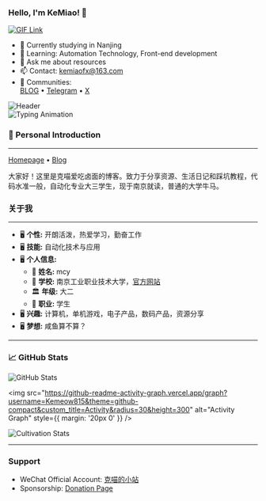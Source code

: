 ### Hello, I'm KeMiao! 👋

<div style={{ textAlign: 'center', margin: '20px 0' }}>
  <a href="https://blog-v3.kemeow.top/">
    <img 
      src="https://media.giphy.com/media/SWoSkN6DxTszqIKEqv/giphy.gif" 
      alt="GIF Link" 
      height={275}
      style={{ maxWidth: '100%', height: 'auto', display: 'inline-block' }}
    />
  </a>
</div>

- 🔭 Currently studying in Nanjing  
- 🌱 Learning: Automation Technology, Front-end development  
- 💬 Ask me about resources  
- 📫 Contact: [kemiaofx@163.com](mailto:kemiaofx@163.com)  
- 🍉 Communities:  
  [BLOG](https://blog-v3.kemeow.top) • 
  [Telegram](https://t.me/KemiaoJun) • 
  [X](https://x.com/kemiaosw/)  

<div style={{ textAlign: 'center' }}>
  <img 
    src="https://capsule-render.vercel.app/api?type=waving&color=timeGradient&height=300&&section=header&text=HI%20THERE!&fontSize=90&fontAlign=50&fontAlignY=30&desc=I%20AM%20KeMiao%20%F0%9F%91%8B&descAlign=50&descSize=30&descAlignY=60&animation=twinkling" 
    alt="Header" 
  />
</div>

<div style={{ textAlign: 'center' }}>
  <img 
    src="https://readme-typing-svg.demolab.com?font=Orbitron&size=25&pause=1000&center=true&vCenter=true&random=false&width=600&lines=Welcome+to+my+About+page!;I+am+KeMiao+obsessed+with+programming!" 
    alt="Typing Animation" 
  />
</div>

### 👋 Personal Introduction  
---
[Homepage](https://kemiao.online) • [Blog](https://blog-v3.kemeow.top)  

大家好！这里是克喵爱吃卤面的博客。致力于分享资源、生活日记和踩坑教程，代码水准一般，自动化专业大三学生，现于南京就读，普通的大学牛马。

### 关于我

---

- 🖥 **个性:** 开朗活泼，热爱学习，勤奋工作
- 🖥 **技能:** 自动化技术与应用
- 🖥 **个人信息:**
    - 🧑 **姓名:** mcy
    - 🏫 **学校:** 南京工业职业技术大学，[官方网站](https://www.niit.edu.cn/)
    - 🏛️ **年级:** 大二
    - 👷 **职业:** 学生
- 🖥 **兴趣:** 计算机，单机游戏，电子产品，数码产品，资源分享
- 🖥 **梦想:** 咸鱼算不算？

---

### 📈 GitHub Stats
<div style={{ display: 'flex', flexDirection: 'column', alignItems: 'center' }}>
  <img 
    src="https://github-readme-stats.vercel.app/api?username=Kemeow815" 
    alt="GitHub Stats" 
  />
  
  <img 
    src="https://github-readme-activity-graph.vercel.app/graph?username=Kemeow815&theme=github-compact&custom_title=Activity&radius=30&height=300" 
    alt="Activity Graph" 
    style={{ margin: '20px 0' }}
  />
  
  <img 
    src="https://github-immortality.vercel.app/api?username=Kemeow815" 
    alt="Cultivation Stats" 
  />
</div>

---

### Support
- WeChat Official Account: [克喵的小站](https://wechat.kemeow.top/)  
- Sponsorship: [Donation Page](https://donate.kemeow.top/)